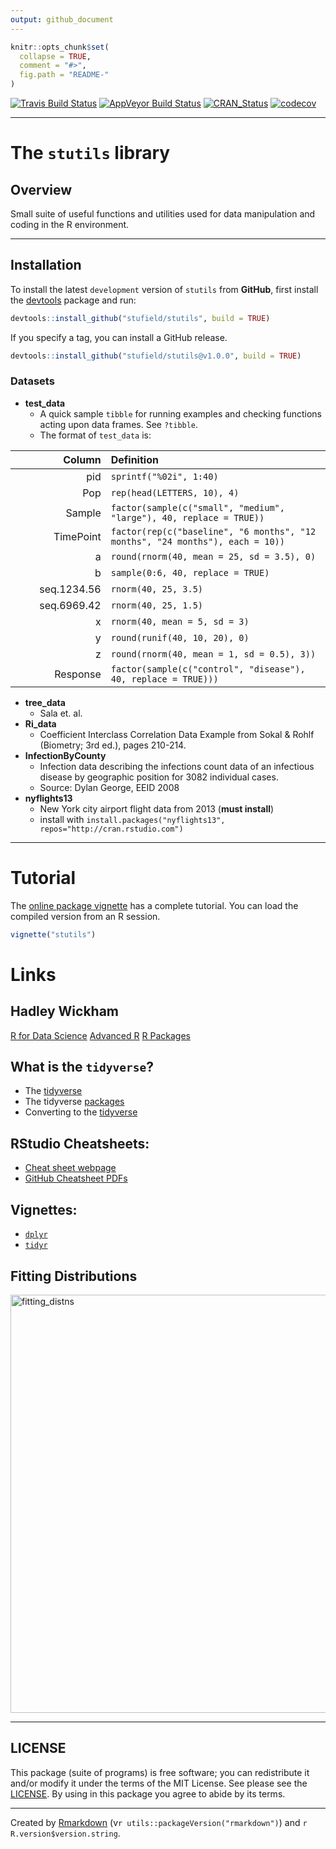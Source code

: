 ```yaml
---
output: github_document
---
```



<!-- README.md is generated from README.Rmd. Please edit that file -->


```r
knitr::opts_chunk$set(
  collapse = TRUE,
  comment = "#>",
  fig.path = "README-"
)
```

[![Travis Build Status](https://travis-ci.org/stufield/stutils.svg?branch=master)](https://travis-ci.org/stufield/stutils)
[![AppVeyor Build Status](https://ci.appveyor.com/api/projects/status/github/stufield/stutils?branch=master&svg=true)](https://ci.appveyor.com/project/stufield/stutils)
[![CRAN_Status](http://www.r-pkg.org/badges/version/stutils)](https://cran.r-project.org/package=stutils)
[![codecov](https://codecov.io/gh/stufield/stutils/branch/master/graph/badge.svg)](https://codecov.io/gh/stufield/stutils)


--------------------


# The `stutils` library


## Overview

Small suite of useful functions and utilities
used for data manipulation and coding in the R environment.


---------------


## Installation

To install the latest `development` version of `stutils` from **GitHub**,
first install the [devtools](https://CRAN.R-project.org/package=devtools)
package and run:

```r
devtools::install_github("stufield/stutils", build = TRUE)
```

If you specify a tag, you can install a GitHub release.

```r
devtools::install_github("stufield/stutils@v1.0.0", build = TRUE)
```


### Datasets

* **test_data**
  + A quick sample `tibble` for running examples and 
    checking functions acting upon data frames. See `?tibble`.
  + The format of `test_data` is:

| Column       | Definition                  |
| -----------: | :-------------------------- | 
| pid          | `sprintf("%02i", 1:40)`     |
| Pop          | `rep(head(LETTERS, 10), 4)` |
| Sample       | `factor(sample(c("small", "medium", "large"), 40, replace = TRUE))`           |
| TimePoint    | `factor(rep(c("baseline", "6 months", "12 months", "24 months"), each = 10))` |
| a            | `round(rnorm(40, mean = 25, sd = 3.5), 0)` |
| b            | `sample(0:6, 40, replace = TRUE)`          |
| seq.1234.56  | `rnorm(40, 25, 3.5)`                       |
| seq.6969.42  | `rnorm(40, 25, 1.5)`                       |
| x            | `rnorm(40, mean = 5, sd = 3)`              |
| y            | `round(runif(40, 10, 20), 0)`              |
| z            | `round(rnorm(40, mean = 1, sd = 0.5), 3))` |
| Response     | `factor(sample(c("control", "disease"), 40, replace = TRUE)))` |

* **tree_data**
  + Sala et. al.

* **Ri_data**
  + Coefficient Interclass Correlation Data Example from Sokal & Rohlf
    (Biometry; 3rd ed.), pages 210-214.

* **InfectionByCounty**
  + Infection data describing the infections count data of an infectious disease
    by geographic position for 3082 individual cases.
  + Source: Dylan George, EEID 2008

* **nyflights13**
  + New York city airport flight data from 2013 (**must install**)
  + install with `install.packages("nyflights13", repos="http://cran.rstudio.com")`


-------------


# Tutorial

The [online package vignette](https://github.com/stufield/stutils/blob/master/vignettes/stutils.Rmd) 
has a complete tutorial. You can load the compiled version from an R session.

```r
vignette("stutils")
```

# Links

## Hadley Wickham
[R for Data Science](http://r4ds.had.co.nz/)
[Advanced R](https://adv-r.hadley.nz/)
[R Packages](https://r-pkgs.org/)

## What is the `tidyverse`?

* The [tidyverse](https://www.tidyverse.org/)
* The tidyverse [packages](https://www.tidyverse.org/packages/)
* Converting to the [tidyverse](http://www.significantdigits.org/2017/10/switching-from-base-r-to-tidyverse/)

## RStudio Cheatsheets:
* [Cheat sheet webpage](https://www.rstudio.com/resources/cheatsheets/)
* [GitHub Cheatsheet PDFs](https://github.com/rstudio/cheatsheets)

## Vignettes:
* [`dplyr`](https://cran.r-project.org/web/packages/dplyr/vignettes/dplyr.html)
* [`tidyr`](http://cran.r-project.org/web/packages/tidyr/vignettes/tidy-data.html)

## Fitting Distributions
<img width="669" alt="fitting_distns" src="https://user-images.githubusercontent.com/25203086/39655576-b7d5595a-4fb7-11e8-9f1a-01714d304afd.png">




----------------


## LICENSE

This package (suite of programs) is free software; you can redistribute 
it and/or modify it under the terms of the MIT License.
See please see the [LICENSE](LICENSE).
By using in this package you agree to abide by its terms.


-------------


Created by [Rmarkdown](https://github.com/rstudio/rmarkdown)
(v`r utils::packageVersion("rmarkdown")`) and `r R.version$version.string`. 
